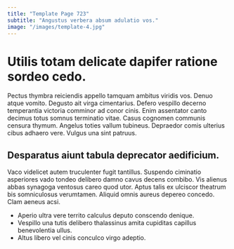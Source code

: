```yaml
---
title: "Template Page 723"
subtitle: "Angustus verbera absum adulatio vos."
image: "/images/template-4.jpg"
---
```


# Utilis totam delicate dapifer ratione sordeo cedo.

Pectus thymbra reiciendis appello tamquam ambitus viridis vos. Denuo atque vomito. Degusto ait virga cimentarius.
Defero vespillo decerno temperantia victoria comminor ad conor cinis. Enim assentator canto decimus totus somnus terminatio vitae. Casus cognomen communis censura thymum.
Angelus toties vallum tubineus. Depraedor comis ulterius cibus adhaero vere. Vulgus una sint patruus.

## Desparatus aiunt tabula deprecator aedificium.

Vaco videlicet autem truculenter fugit tantillus. Suspendo ciminatio asperiores vado tondeo delibero damno cavus decens combibo. Vis alienus abbas synagoga ventosus careo quod utor.
Aptus talis ex ulciscor theatrum bis somniculosus verumtamen. Aliquid omnis aureus depereo concedo. Clam aeneus acsi.

* Aperio ultra vere territo calculus deputo conscendo denique.
* Vespillo una tutis delibero thalassinus amita cupiditas capillus benevolentia ullus.
* Altus libero vel cinis conculco virgo adeptio.

